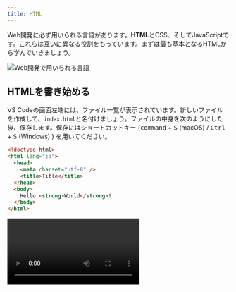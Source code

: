 ```yaml
---
title: HTML
---
```



Web開発に必ず用いられる言語があります。<Term>**HTML**</Term>とCSS、そしてJavaScriptです。これらは互いに異なる役割をもっています。まずは最も基本となる<Term>HTML</Term>から学んでいきましょう。

![Web開発で用いられる言語](./web-development-languages.drawio.svg)

## <Term>HTML</Term>を書き始める

VS Codeの画面左端には、ファイル一覧が表示されています。新しいファイルを作成して、`index.html`と名付けましょう。ファイルの中身を次のようにした後、保存します。保存にはショートカットキー (<kbd>command</kbd> + <kbd>S</kbd> (macOS) / <kbd>Ctrl</kbd> + <kbd>S</kbd> (Windows) ) を用いてください。

```html title="index.html"
<!doctype html>
<html lang="ja">
  <head>
    <meta charset="utf-8" />
    <title>Title</title>
  </head>
  <body>
    Hello <strong>World</strong>!
  </body>
</html>
```

<video src={createFileVideo} controls />

## ブラウザで<Term>HTML</Term>ファイルを開く

前頁で作成したフォルダを開き、`index.html`が作成されていることを確認しましょう。このファイルをダブルクリックして開きます。`Hello World!` (`World`の部分だけ太字) が表示されましたか？

<video src={openInBrowserVideo} controls />

:::info[拡張子]

VS Code上で作成したファイルは`index.html`でした。しかしながら、Windowsでフォルダの中身を見ると`index`しか表示されません (macOSの場合は正しく表示されます)。なぜでしょうか？

ファイル名の`.` (ピリオド) 以降の部分は<Term>**拡張子**</Term>と呼ばれ、ファイルの種類を識別するために用いられることが多いです。先ほど`index.html`という名前のファイルを作成したのは、<Term>HTML</Term>ファイルであることを明示するためです。

実はWindowsでは、拡張子は標準で表示されません。下の動画を参考に、拡張子を表示する設定に変更しておきましょう。

<video src={showFileExtensionsVideo} controls />

:::

## <Term>HTML</Term>の構造

それでは、先ほどのファイルの中身を見ていきましょう。

`<strong>World</strong>`の部分に注目してください。

<Term>HTML</Term>ファイルは、文書に意味を持たせるために、<Term>**タグ**</Term>と呼ばれる構造を持つことができます。<Term>タグ</Term>は、`<tag>`のような、`<`と`>`で囲まれた英数字のまとまりです。

{/* prettier-ignore */}
<Term>タグ</Term>は、`<tag>内容</tag>`のように、<Term>タグ</Term>名の先頭にスラッシュを付けるか否かの区別により<Term>**開始タグ**</Term>と<Term>**終了タグ**</Term>に分かれ、内部にテキストや別のタグを挟み込むことができます。
<Term>開始タグ</Term>から<Term>終了タグ</Term>までのまとまりを<Term>**要素**</Term>といいます。

`body`要素の中身を書き換え、次のようにしてみましょう。

{/* prettier-ignore */}
```html title="index.html"
<!doctype html>
<html lang="ja">
  <head>
    <meta charset="utf-8" />
    <title>Title</title>
  </head>
  <body>
    Hello <a href="https://www.google.com/"><strong>World</strong></a>!
  </body>
</html>
```

繰り返しになりますが、<Term>HTML</Term>を編集したら、<kbd>command</kbd> + <kbd>S</kbd> (macOS) / <kbd>Ctrl</kbd> + <kbd>S</kbd> (Windows) キーを押してファイルを保存します。ファイル名の横に表示されている丸い記号が消えたら保存が完了しています。

![ファイルを保存する](./save-file.png)

:::tip[ショートカットキー]

ショートカットキーがうまく押せませんか？<kbd>command</kbd> + <kbd>S</kbd> (macOS) / <kbd>Ctrl</kbd> + <kbd>S</kbd> (Windows) はよく、「<kbd>command</kbd> (macOS) または<kbd>Ctrl</kbd> (Windows) キーと<kbd>S</kbd>キーを同時に押す」と言われますが、実は同時に押すと半分くらいの確率で失敗します。<kbd>command</kbd> (macOS) / <kbd>Ctrl</kbd> (Windows) キーを押した後、キーから指を離す前に<kbd>S</kbd>キーを押しましょう。

ショートカットキーを使いこなせるようになると、パソコンの操作速度が飛躍的に上昇します。慣れている人がパソコンを操作しているのを見たら、ぜひ後ろから覗き込んでみましょう。便利そうなショートカットキーを使っている人がいたら身に付けるようにすると良いです。

:::

保存したら、ブラウザの更新ボタンを押して、ページを再読み込みします。

<video src={reloadBrowserVideo} muted controls />

`<a href="https://www.google.com/">～</a>`は **`a`<Term>要素</Term>** です。<Term>開始タグ</Term>の中に`href="https://www.google.com/"`という部分があります。これが<Term>**属性**</Term>です。<Term>属性</Term>は、<Term>開始タグ</Term> の中に`属性名="値"`のように記述され、<Term>要素</Term>の特徴を表します。`a`<Term>要素</Term>の **`href`<Term>属性</Term>** は、ハイパーリンクのリンク先を表す<Term>属性</Term>です。

これにより、ハイパーリンクが設定されます。この例では`a`<Term>要素</Term>の中に`strong`<Term>要素</Term>が含まれています。このように、HTMLタグは<Term>**ネスト**</Term>させることにより、効果を重ね掛けすることができます。

![ネストされた要素](./nested-elements.png)

## <Term>HTML</Term>の文法

それでは、作成した<Term>HTML</Term>をもう一度見直してみましょう。

すべての<Term>HTML</Term>ファイルは、

```html title="index.html"
<!doctype html>
```

という、「このファイルは<Term>HTML</Term>ファイルだ！」と宣言する定型句から始まります。

続けて記述されるのは`<html lang="ja">`、つまり **`html`<Term>要素</Term>** です。<Term>HTML</Term>は、この`html`<Term>要素</Term>を根とした木構造になっています。このため、`html`<Term>タグ</Term>の閉じ<Term>タグ</Term>はファイルの末尾に現れます。

`html`<Term>要素</Term>の直属の子<Term>要素</Term>は、 **`head`<Term>要素</Term>** と **`body`<Term>要素</Term>** の二つだけです。このうち、後者 (`body`<Term>要素</Term>) が実際にブラウザの表示領域上に表示されることになります。

![HTMLの構造](./html-structure.drawio.svg)

:::info

ブラウザの画面内に表示される情報を表すのは `body`<Term>要素</Term>中だけなので、<Term>HTML</Term>ファイルの編集は通常 `body`<Term>要素</Term>内部が中心となります。このドキュメントでも、これ以降掲載する<Term>HTML</Term>のサンプルコードは `body`<Term>要素</Term>内部のみを記述することとします。

:::

## 演習問題1

単一のHTMLファイルのみを使用して、下のような遠足の持ち物リストを作成してみましょう。お弁当は何よりも重要なので太字にしましょう。

![遠足の持ち物リストの例](./excursion-sample.png)

:::info[ヒント]

- 「遠足の持ち物」という見出しがあります。`h1`タグについて調べてみてください。
- 箇条書きを表現するには、単に先頭に「・」と書くのではなく箇条書きを表すタグを用います。`ul`タグと`li`タグについて調べてみてください。

:::

<Answer title="遠足の持ち物リスト">

```html
<!doctype html>
<html lang="ja">
  <head>
    <meta charset="utf-8" />
    <title>遠足の持ち物リスト</title>
  </head>
  <body>
    <h1>遠足の持ち物</h1>
    <ul>
      <li><strong>お弁当</strong></li>
      <li>水筒</li>
      <li>タオル</li>
      <li>レジャーシート</li>
    </ul>
  </body>
</html>
```

<ViewSource url={import.meta.url} path="_samples/excursion" />

</Answer>

## 演習問題2（発展）

下のようなフォームを作成してみましょう。いきなり飛躍した感がありますが、やることは単純で、ひたすらHTMLタグを並べるのみです。

![新規登録フォームの例](form-sample.png)

:::info[ヒント]

- `ID`や`パスワード`といった文字が表形式に並んでいます。`table`タグで実現できます。
- テキストボックスは`input`タグで作成できます。
- 最後の箇条書きには`ul`タグや`li`タグを使用しています。

:::

<Answer title="新規登録フォーム">

```html
<!doctype html>
<html lang="ja">
  <head>
    <meta charset="utf-8" />
    <title>新規登録</title>
  </head>
  <body>
    <p>新規登録</p>
    <table>
      <tr>
        <th>ID</th>
        <td><input type="text" /></td>
      </tr>
      <tr>
        <th>パスワード</th>
        <td><input type="password" /></td>
      </tr>
    </table>
    <ul>
      <li>IDは他のユーザーと重複させることはできません。</li>
      <li>パスワードは8文字以上です。</li>
    </ul>
  </body>
</html>
```

<ViewSource url={import.meta.url} path="_samples/form" />

</Answer>
